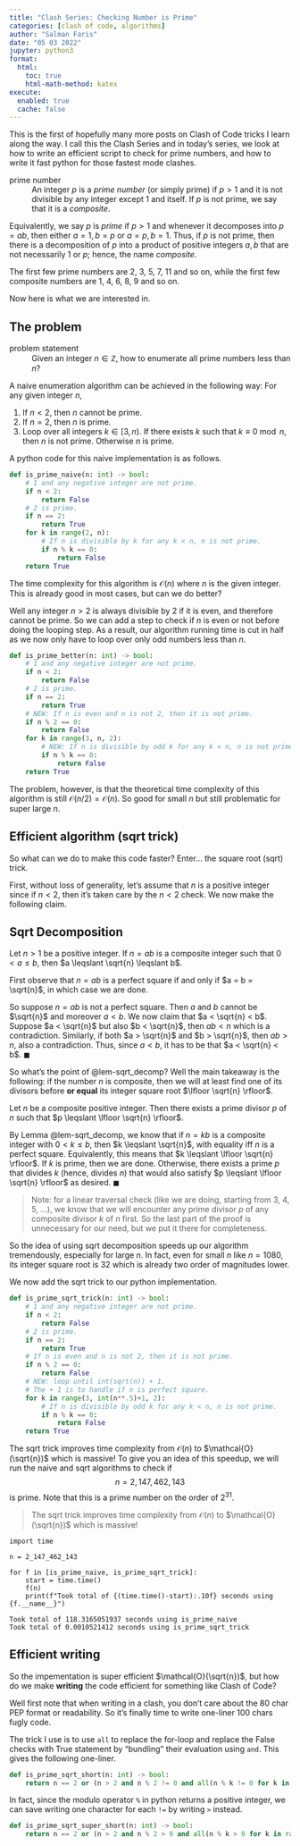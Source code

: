 ```yaml
---
title: "Clash Series: Checking Number is Prime"
categories: [clash of code, algorithms]
author: "Salman Faris"
date: "05 03 2022"
jupyter: python3
format:
  html:
    toc: true
    html-math-method: katex
execute: 
  enabled: true
  cache: false
---
```


This is the first of hopefully many more posts on Clash of Code tricks I learn along the way. I call this the Clash Series and in today's series, we look at how to write an efficient script to check for prime numbers, and how to write it fast python for those fastest mode clashes.


prime number
: An integer $p$ is a *prime number* (or simply prime) if $p > 1$ and it is not divisible by any integer except 1 and itself. If $p$ is not prime, we say that it is a *composite*.


Equivalently, we say $p$ is *prime* if $p > 1$ and whenever it decomposes into $p = ab$, then either $a=1, b=p$ or $a=p, b=1$. Thus, if $p$ is not prime, then there is a decomposition of $p$ into a product of positive integers $a, b$ that are not necessarily $1$ or $p$; hence, the name *composite*.

The first few prime numbers are 2, 3, 5, 7, 11 and so on, while the first few composite numbers are 1, 4, 6, 8, 9 and so on.

Now here is what we are interested in.

## The problem

problem statement
: Given an integer $n \in \mathbb{Z}$, how to enumerate all prime numbers less than $n$?

A naive enumeration algorithm can be achieved in the following way: For any given integer $n$,

1. If $n < 2$, then $n$ cannot be prime.
2. If $n = 2$, then $n$ is prime.
3. Loop over all integers $k \in [3, n)$. If there exists $k$ such that $k \equiv 0 \bmod n$, then $n$ is not prime. Otherwise $n$ is prime.

A python code for this naive implementation is as follows.

```python
def is_prime_naive(n: int) -> bool:
    # 1 and any negative integer are not prime.
    if n < 2:
        return False
    # 2 is prime.
    if n == 2:
        return True
    for k in range(2, n):
        # If n is divisible by k for any k < n, n is not prime.
        if n % k == 0:
            return False
    return True
```

The time complexity for this algorithm is $\mathcal{O}(n)$ where $n$ is the given integer. This is already good in most cases, but can we do better?

Well any integer $n > 2$ is always divisible by 2 if it is even, and therefore cannot be prime. So we can add a step to check if $n$ is even or not before doing the looping step. As a result, our algorithm running time is cut in half as we now only have to loop over only odd numbers less than $n$.

```python
def is_prime_better(n: int) -> bool:
    # 1 and any negative integer are not prime.
    if n < 2:
        return False
    # 2 is prime.
    if n == 2:
        return True
    # NEW: If n is even and n is not 2, then it is not prime.
    if n % 2 == 0:
        return False
    for k in range(3, n, 2):
        # NEW: If n is divisible by odd k for any k < n, n is not prime.
        if n % k == 0:
            return False
    return True
```

The problem, however, is that the theoretical time complexity of this algorithm is still $\mathcal{O}(n/2) = \mathcal{O}(n)$. So good for small $n$ but still problematic for super large $n$.

## Efficient algorithm (sqrt trick)

So what can we do to make this code faster? Enter... the square root (sqrt) trick.

First, without loss of generality, let's assume that $n$ is a positive integer since if $n < 2$, then it's taken care by the $n < 2$ check. We now make the following claim.

::: {#lem-sqrt_decomp}

## Sqrt Decomposition

Let $n > 1$ be a positive integer. If $n = ab$ is a composite integer such that $0 < a \leqslant b$, then $a \leqslant \sqrt{n} \leqslant b$.
:::

::: {.proof}

First observe that $n = ab$ is a perfect square if and only if $a = b = \sqrt{n}$, in which case we are done. 

So suppose $n = ab$ is not a perfect square. Then $a$ and $b$ cannot be $\sqrt{n}$ and moreover $a < b$. We now claim that $a < \sqrt{n} < b$. Suppose $a < \sqrt{n}$ but also $b < \sqrt{n}$, then $ab < n$ which is a contradiction. Similarly, if both $a > \sqrt{n}$ and $b > \sqrt{n}$, then $ab > n$, also a contradiction. Thus, since $a < b$, it has to be that $a < \sqrt{n} < b$. $\blacksquare$

:::

So what's the point of @lem-sqrt_decomp? Well the main takeaway is the following: if the number $n$ is composite, then we will at least find one of its divisors before **or equal** its integer square root $\lfloor \sqrt{n} \rfloor$. 

::: {#thm-sqrt_decomp}

Let $n$ be a composite positive integer. Then there exists a prime divisor $p$ of $n$ such that $p \leqslant \lfloor \sqrt{n} \rfloor$.

:::

::: {.proof}

By Lemma @lem-sqrt_decomp, we know that if $n = kb$ is a composite integer with $0 < k \leqslant b$, then $k \leqslant \sqrt{n}$, with equality iff $n$ is a perfect square. Equivalently, this means that $k \leqslant \lfloor \sqrt{n} \rfloor$. If $k$ is prime, then we are done. Otherwise, there exists a prime $p$ that divides $k$ (hence, divides $n$) that would also satisfy $p \leqslant \lfloor \sqrt{n} \rfloor$ as desired. $\blacksquare$

:::

> Note: for a linear traversal check (like we are doing, starting from 3, 4, 5, ...), we know that we will encounter any prime divisor $p$ of any composite divisor $k$ of $n$ first. So the last part of the proof is unnecessary for our need, but we put it there for completeness.

So the idea of using sqrt decomposition speeds up our algorithm tremendously, especially for large $n$. In fact, even for small $n$ like $n=1080$, its integer square root is $32$ which is already two order of magnitudes lower.

We now add the sqrt trick to our python implementation.

```python
def is_prime_sqrt_trick(n: int) -> bool:
    # 1 and any negative integer are not prime.
    if n < 2:
        return False
    # 2 is prime.
    if n == 2:
        return True
    # If n is even and n is not 2, then it is not prime.
    if n % 2 == 0:
        return False
    # NEW: loop until int(sqrt(n)) + 1.
    # The + 1 is to handle if n is perfect square.
    for k in range(3, int(n**.5)+1, 2):
        # If n is divisible by odd k for any k < n, n is not prime.
        if n % k == 0:
            return False
    return True
```

The sqrt trick improves time complexity from $\mathcal{O}(n)$ to $\mathcal{O}(\sqrt{n})$ which is massive! To give you an idea of this speedup, we will run the naive and sqrt algorithms to check if $$n = 2{,}147{,}462{,}143$$ is prime. Note that this is a prime number on the order of $2^{31}$.

> The sqrt trick improves time complexity from $\mathcal{O}(n)$ to $\mathcal{O}(\sqrt{n})$ which is massive!

```.python
import time

n = 2_147_462_143

for f in [is_prime_naive, is_prime_sqrt_trick]:
    start = time.time()
    f(n)
    print(f"Took total of {(time.time()-start):.10f} seconds using {f.__name__}")
```

```text
Took total of 118.3165051937 seconds using is_prime_naive
Took total of 0.0010521412 seconds using is_prime_sqrt_trick
```

## Efficient writing

So the impementation is super efficient $\mathcal{O}(\sqrt{n})$, but how do we make **writing** the code efficient for something like Clash of Code?

Well first note that when writing in a clash, you don't care about the 80 char PEP format or readability. So it's finally time to write one-liner 100 chars fugly code.

The trick I use is to use `all` to replace the for-loop and replace the False checks with True statement by "bundling" their evaluation using `and`. This gives the following one-liner.

```python
def is_prime_sqrt_short(n: int) -> bool:
    return n == 2 or (n > 2 and n % 2 != 0 and all(n % k != 0 for k in range(3, int(n**.5)+1, 2)))
```

In fact, since the modulo operator `%` in python returns a positive integer, we can save writing one character for each `!=` by writing `>` instead.

```python
def is_prime_sqrt_super_short(n: int) -> bool:
    return n == 2 or (n > 2 and n % 2 > 0 and all(n % k > 0 for k in range(3, int(n**.5)+1, 2)))
```